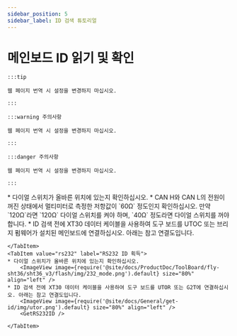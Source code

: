 ```yaml
---
sidebar_position: 5
sidebar_label: ID 검색 튜토리얼
---
```






# 메인보드 ID 읽기 및 확인

    :::tip

    웹 페이지 번역 시 설정을 변경하지 마십시오.

    :::

    :::warning 주의사항

    웹 페이지 번역 시 설정을 변경하지 마십시오.

    :::

    :::danger 주의사항

    웹 페이지 번역 시 설정을 변경하지 마십시오.

    :::

<Tabs>
    <TabItem value="can" label="CANBus UUID 획득">
    * 다이얼 스위치가 올바른 위치에 있는지 확인하십시오.
    * CAN H와 CAN L의 전원이 꺼진 상태에서 멀티미터로 측정한 저항값이 `60Ω` 정도인지 확인하십시오. 만약 `120Ω`라면 `120Ω` 다이얼 스위치를 켜야 하며, `40Ω` 정도라면 다이얼 스위치를 꺼야 합니다.
        <ImageView image={require('@site/docs/ProductDoc/ToolBoard/fly-sht36/sht36_v3/flash/img/120.png').default} size="80%" align="left" />              
    * ID 검색 전에 XT30 데이터 케이블을 사용하여 도구 보드를 UTOC 또는 브리지 펌웨어가 설치된 메인보드에 연결하십시오. 아래는 참고 연결도입니다.
        <ImageView image={require('@site/docs/General/get-id/img/utoc.png').default} size="80%" align="left" />       
        <GetCanbusUUID />

    </TabItem>
    <TabItem value="rs232" label="RS232 ID 획득">
    * 다이얼 스위치가 올바른 위치에 있는지 확인하십시오.
        <ImageView image={require('@site/docs/ProductDoc/ToolBoard/fly-sht36/sht36_v3/flash/img/232_mode.png').default} size="80%" align="left" />              
    * ID 검색 전에 XT30 데이터 케이블을 사용하여 도구 보드를 UTOR 또는 G2T에 연결하십시오. 아래는 참고 연결도입니다.
        <ImageView image={require('@site/docs/General/get-id/img/utor.png').default} size="80%" align="left" />              
        <GetRS232ID />

    </TabItem>
</Tabs>